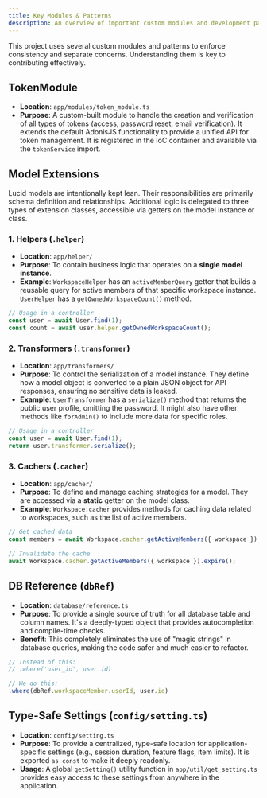 ```yaml
---
title: Key Modules & Patterns
description: An overview of important custom modules and development patterns.
---
```


This project uses several custom modules and patterns to enforce consistency and separate concerns. Understanding them is key to contributing effectively.

## TokenModule

- **Location**: `app/modules/token_module.ts`
- **Purpose**: A custom-built module to handle the creation and verification of all types of tokens (access, password reset, email verification). It extends the default AdonisJS functionality to provide a unified API for token management. It is registered in the IoC container and available via the `tokenService` import.

## Model Extensions

Lucid models are intentionally kept lean. Their responsibilities are primarily schema definition and relationships. Additional logic is delegated to three types of extension classes, accessible via getters on the model instance or class.

### 1. Helpers (`.helper`)

- **Location**: `app/helper/`
- **Purpose**: To contain business logic that operates on a **single model instance**.
- **Example**: `WorkspaceHelper` has an `activeMemberQuery` getter that builds a reusable query for active members of that specific workspace instance. `UserHelper` has a `getOwnedWorkspaceCount()` method.

```typescript
// Usage in a controller
const user = await User.find(1);
const count = await user.helper.getOwnedWorkspaceCount();
```

### 2. Transformers (`.transformer`)

- **Location**: `app/transformers/`
- **Purpose**: To control the serialization of a model instance. They define how a model object is converted to a plain JSON object for API responses, ensuring no sensitive data is leaked.
- **Example**: `UserTransformer` has a `serialize()` method that returns the public user profile, omitting the password. It might also have other methods like `forAdmin()` to include more data for specific roles.

```typescript
// Usage in a controller
const user = await User.find(1);
return user.transformer.serialize();
```

### 3. Cachers (`.cacher`)

- **Location**: `app/cacher/`
- **Purpose**: To define and manage caching strategies for a model. They are accessed via a **static** getter on the model class.
- **Example**: `Workspace.cacher` provides methods for caching data related to workspaces, such as the list of active members.

```typescript
// Get cached data
const members = await Workspace.cacher.getActiveMembers({ workspace }).get();

// Invalidate the cache
await Workspace.cacher.getActiveMembers({ workspace }).expire();
```

## DB Reference (`dbRef`)

- **Location**: `database/reference.ts`
- **Purpose**: To provide a single source of truth for all database table and column names. It's a deeply-typed object that provides autocompletion and compile-time checks.
- **Benefit**: This completely eliminates the use of "magic strings" in database queries, making the code safer and much easier to refactor.

```typescript
// Instead of this:
// .where('user_id', user.id)

// We do this:
.where(dbRef.workspaceMember.userId, user.id)
```

## Type-Safe Settings (`config/setting.ts`)

- **Location**: `config/setting.ts`
- **Purpose**: To provide a centralized, type-safe location for application-specific settings (e.g., session duration, feature flags, item limits). It is exported `as const` to make it deeply readonly.
- **Usage**: A global `getSetting()` utility function in `app/util/get_setting.ts` provides easy access to these settings from anywhere in the application.

